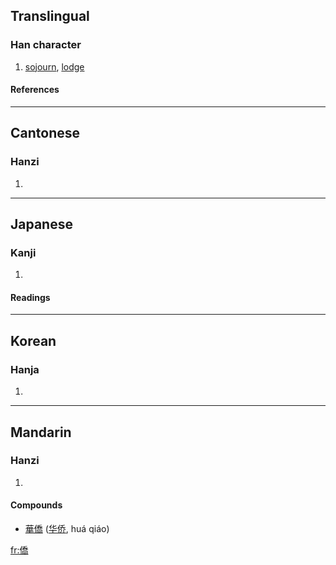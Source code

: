 {{see|侨}}

==Translingual==
===Han character===
{{Han char|rad=人|as=12|sn=14|four=2222<sub>7</sub>|canj=人竹大月 (OHKB)}}
# [[sojourn]], [[lodge]]
====References====
{{Han ref|kx=0116.120|dkj=01088|dj=0247.240|hdz=10220.040|uh=50D1|ud=20689|bh=B9B4|bd=47540}}
----
==Cantonese==
===Hanzi===
{{yue-hanzi|jyut=|y=kiu4}}
# {{defn|Cantonese}}
----
==Japanese==
===Kanji===
{{ja-kanji|grade=|rs=人12}}
# {{defn|Japanese}} 
====Readings====
{{ja-readings|on=[[きょう]] (kyō)|kun=[[たかい]] (takai)}}
----
==Korean==
===Hanja===
{{ko-hanja|hangeul=[[교]]|rv=gyo|mr=kyo}}
# {{defn|Korean}}
----
==Mandarin==
===Hanzi===
{{cmn-hanzi|sim=侨|pin=[[qiáo]] (qiao2)|wg=ch'iao<sup>2</sup>}}
# {{defn|Mandarin}}

====Compounds====
* [[華僑]] ([[华侨]], huá qiáo)

[[fr:僑]]